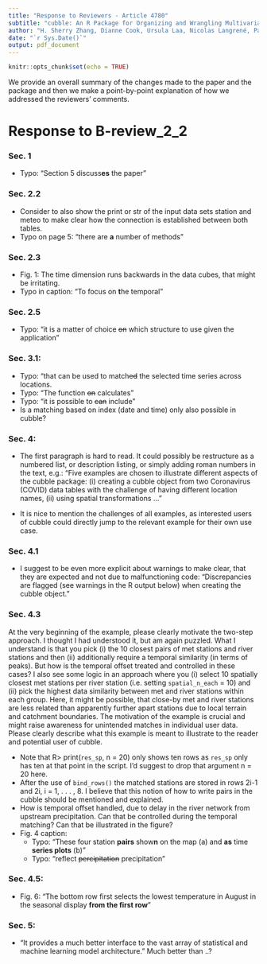 ```yaml
---
title: "Response to Reviewers - Article 4780"
subtitle: "cubble: An R Package for Organizing and Wrangling Multivariate Spatio-temporal Data"
author: "H. Sherry Zhang, Dianne Cook, Ursula Laa, Nicolas Langrené, Patricia Menéndez"
date: "`r Sys.Date()`"
output: pdf_document
---
```


```r
knitr::opts_chunk$set(echo = TRUE)
```

We provide an overall summary of the changes made to the paper and the package and then we make a point-by-point explanation of how we addressed the reviewers' comments.

# Response to B-review_2\_2

### Sec. 1
  * Typo: “Section 5 discuss**es** the paper” **\textcolor{purple}{Fixed.}**

### Sec. 2.2
  * Consider to also show the print or str of the input data sets station and meteo to make clear how the connection is established between both tables. **\textcolor{purple}{The input data are now printed.}**
  * Typo on page 5: “there are **a** number of methods” **\textcolor{purple}{Fixed.}**


### Sec. 2.3
  * Fig. 1: The time dimension runs backwards in the data cubes, that might be irritating. **\textcolor{purple}{Fixed.}**
  * Typo in caption: “To focus on **t**he temporal” **\textcolor{purple}{Fixed.}**

### Sec. 2.5
  * Typo: “it is a matter of choice ~~on~~ which structure to use given the application” **\textcolor{purple}{Fixed.}**

### Sec. 3.1: 
  * Typo: “that can be used to match~~ed~~ the selected time series across locations. **\textcolor{purple}{Fixed.}**
  * Typo: “The function ~~on~~ calculates” **\textcolor{purple}{Fixed.}**
  * Typo: “it is possible to ~~can~~ include” **\textcolor{purple}{Fixed.}**
  * Is a matching based on index (date and time) only also possible in cubble? **\textcolor{purple}{It can handle matching for any of the temporal objects on which cubble is based, see section 2.1. No changes made to the paper.}**

### Sec. 4: 
  * The first paragraph is hard to read. It could possibly be restructure as a numbered list, or description listing, or simply adding roman numbers in the text, e.g.: “Five examples are chosen to illustrate different aspects of the cubble package: (i) creating a cubble object from two Coronavirus (COVID) data tables with the challenge of having different location names, (ii) using spatial transformations ... ” **\textcolor{purple}{Done.}**
  
  * It is nice to mention the challenges of all examples, as interested users of cubble could directly jump to the relevant example for their own use case. **\textcolor{purple}{No change made, current list at top of section 4 should be sufficient for readers to jump to the example that is most relevant for them.}**

### Sec. 4.1
  * I suggest to be even more explicit about warnings to make clear, that they are expected and not due to malfunctioning code: “Discrepancies are flagged (see warnings in the R output below) when creating the cubble object.” **\textcolor{purple}{Done.}**

### Sec. 4.3

At the very beginning of the example, please clearly motivate the two-step approach. I thought I had understood it, but am again puzzled. What I understand is that you pick (i) the 10 closest pairs of met stations and river stations and then (ii) additionally require a temporal similarity (in terms of peaks). But how is the temporal offset treated and controlled in these cases? I also see some logic in an approach where you (i) select 10 spatially closest met stations per river station (i.e. setting `spatial_n_each` = 10) and (ii) pick the highest data similarity between met and river stations within each group. Here, it might be possible, that close-by met and river stations are less related than apparently further apart stations due to local terrain and catchment boundaries. The motivation of the example is crucial and might raise awareness for unintended matches in individual user data. Please clearly describe what this example is meant to illustrate to the reader and potential user of cubble. **\textcolor{purple}{We have clarified the text in this section to make it clearer. Yes, you are right, that searches can accommodate a broader spatial neighborhood using the spatial\_n\_group argument, and multiple matches can be accommodated using the spatial\_n\_each argument. The revised text mentions these more complicated matching possibilities.}**

  * Note that R> print(`res_sp`, n = 20) only shows ten rows as `res_sp` only has ten at that point in the script. I’d suggest to drop that argument n = 20 here. **\textcolor{purple}{Done.}**
  * After the use of `bind_rows()` the matched stations are stored in rows 2i-1 and 2i, i = 1, . . . , 8. I believe that this notion of how to write pairs in the cubble should be mentioned and explained. **\textcolor{purple}{We have expanded the text to explain the data structure of matched stations in both the list and cubble format (after the use of bind\_rows()).}**
   * How is temporal offset handled, due to delay in the river network from upstream precipitation. Can that be controlled during the temporal matching? Can that be illustrated in the figure? **\textcolor{purple}{This can be controlled by the arguemnt temporal\_window, default to 5. The figure shows 1 year worth of daily data and an offset of 5 days would be indifferentiable in the plot. }**
   * Fig. 4 caption:
      * Typo: “These four station **pairs** show**n** on the map (a) and **as** time **series plots** (b)” **\textcolor{purple}{Fixed.}**
       * Typo: “reflect ~~percipitation~~ precipitation” **\textcolor{purple}{Fixed.}**
  
### Sec. 4.5:
  * Fig. 6: “The bottom row first selects the lowest temperature in August in the seasonal display **from the first row**” **\textcolor{purple}{Fixed.}**
  
### Sec. 5:
  * “It provides a much better interface to the vast array of statistical and machine learning model architecture.” Much better than ..? **\textcolor{purple}{Paragraph has been  revised, and is now much clearer.}**